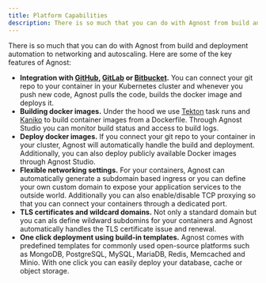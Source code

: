 ```yaml
---
title: Platform Capabilities
description: There is so much that you can do with Agnost from build and deployment automation to networking and autoscaling.
---
```


There is so much that you can do with Agnost from build and deployment automation to networking and autoscaling. Here are some of the key features of Agnost:
- **Integration with [GitHub](https://github.com), [GitLab](https://gitlab.com) or [Bitbucket](https://bitbucket.com).** You can connect your git repo to your container in your Kubernetes cluster and whenever you push new code, Agnost pulls the code, builds the docker image and deploys it. 
- **Building docker images.** Under the hood we use [Tekton](https://tekton.dev/) task runs and [Kaniko](https://github.com/GoogleContainerTools/kaniko) to build container images from a Dockerfile. Through Agnost Studio you can monitor build status and access to build logs.
- **Deploy docker images.** If you connect your git repo to your container in your cluster, Agnost will automatically handle the build and deployment. Additionally, you can also deploy publicly available Docker images through Agnost Studio.
- **Flexible networking settings.** For your containers, Agnost can automatically generate a subdomain based ingress or you can define your own custom domain to expose your application services to the outside world. Additionally you can also enable/disable TCP proxying so that you can connect your containers through a dedicated port.
- **TLS certificates and wildcard domains.** Not only a standard domain but you can als define wildward subdomins for your containers and Agnost automatically handles the TLS certificate issue and renewal.
- **One click deployment using build-in templates.** Agnost comes with predefined templates for commonly used open-source platforms such as MongoDB, PostgreSQL, MySQL, MariaDB, Redis, Memcached and Minio. With one click you can easily deploy your database, cache or object storage.

